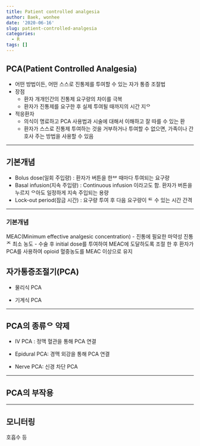 ```yaml
---
title: Patient controlled analgesia
author: Baek, wonhee
date: '2020-06-16'
slug: patient-controlled-analgesia
categories:
  - R
tags: []
---
```


## PCA(Patient Controlled Analgesia)

- 어떤 방법이든, 어떤   스스로 진통제를 투여할 수 있는 자가 통증 조절법 
- 장점
   - 환자 개개인간의 진통제 요구량의 차이를 극복
   - 환자가 진통제를 요구한 후 실제 투여될 때까지의 시간 지ᄋ  
- 적응환자 
   - 의식이 명료하고 PCA 사용법과 시술에 대해서 이해하고 잘 따를 수 있는 환 
   - 환자가 스스로 진통제 투여하는 것을 거부하거나 투여할 수 없으면, 가족이나 간호사  주는 방법을 사용할 수 있음

--- 

## 기본개념 

- Bolus dose(일회 주입량) : 환자가 버튼을 한ᄇ  때마다 투여되는 요구량 
- Basal infusion(지속 주입량) : Continuous infusion 이라고도 함. 환자가 버튼을 누르지 ᄋ아도 일정하게 지속 주입되는 용량
- Lock-out period(잠금 시간) : 요구량 투여 후 다음 요구량이 ᄐ 수 있는 시간 간격 

---

### 기본개념 

MEAC(Minimum effective analgesic concentration) 
   - 진통에 필요한 마약성 진통ᄌ 최소 농도 
   - 수술 후 initial dose를 투여하여 MEAC에 도달하도록 조절 한 후 환자가 PCA를 사용하여 opioid 혈중농도를 MEAC 이상으로 유지 
   

## 자가통증조절기(PCA)

- 물리식 PCA 

- 기계식 PCA 

--- 

## PCA의 종류ᄋ 약제 

- IV PCA : 정맥 혈관을 통해 PCA 연결

- Epidural PCA: 경맥 외강을 통해 PCA 연결 

- Nerve PCA: 신경 차단 PCA

---

## PCA의 부작용

---

## 모니터링 
호흡수 등 
